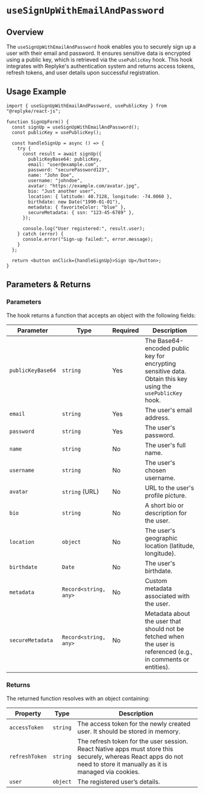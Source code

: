
# `useSignUpWithEmailAndPassword`

## Overview

The `useSignUpWithEmailAndPassword` hook enables you to securely sign up a user with their email and password. It ensures sensitive data is encrypted using a public key, which is retrieved via the `usePublicKey` hook. This hook integrates with Replyke's authentication system and returns access tokens, refresh tokens, and user details upon successful registration.

## Usage Example

```tsx
import { useSignUpWithEmailAndPassword, usePublicKey } from "@replyke/react-js";

function SignUpForm() {
  const signUp = useSignUpWithEmailAndPassword();
  const publicKey = usePublicKey();

  const handleSignUp = async () => {
    try {
      const result = await signUp({
        publicKeyBase64: publicKey,
        email: "user@example.com",
        password: "securePassword123",
        name: "John Doe",
        username: "johndoe",
        avatar: "https://example.com/avatar.jpg",
        bio: "Just another user",
        location: { latitude: 40.7128, longitude: -74.0060 },
        birthdate: new Date("1990-01-01"),
        metadata: { favoriteColor: "blue" },
        secureMetadata: { ssn: "123-45-6789" },
      });

      console.log("User registered:", result.user);
    } catch (error) {
      console.error("Sign-up failed:", error.message);
    }
  };

  return <button onClick={handleSignUp}>Sign Up</button>;
}

```


## Parameters & Returns

### Parameters

The hook returns a function that accepts an object with the following fields:

| Parameter          | Type                  | Required | Description |
|--------------------|-----------------------|----------|-------------|
| `publicKeyBase64`  | `string`             | Yes      | The Base64-encoded public key for encrypting sensitive data. Obtain this key using the `usePublicKey` hook. |
| `email`            | `string`             | Yes      | The user's email address. |
| `password`         | `string`             | Yes      | The user's password. |
| `name`             | `string`             | No       | The user's full name. |
| `username`         | `string`             | No       | The user's chosen username. |
| `avatar`           | `string` (URL)       | No       | URL to the user's profile picture. |
| `bio`              | `string`             | No       | A short bio or description for the user. |
| `location`         | `object`             | No       | The user's geographic location (latitude, longitude). |
| `birthdate`        | `Date`               | No       | The user's birthdate. |
| `metadata`         | `Record<string, any>`| No       | Custom metadata associated with the user. |
| `secureMetadata`   | `Record<string, any>`| No       | Metadata about the user that should not be fetched when the user is referenced (e.g., in comments or entities). |

### Returns

The returned function resolves with an object containing:

| Property         | Type      | Description |
|------------------|-----------|-------------|
| `accessToken`    | `string`  | The access token for the newly created user. It should be stored in memory. |
| `refreshToken`   | `string`  | The refresh token for the user session. React Native apps must store this securely, whereas React apps do not need to store it manually as it is managed via cookies. |
| `user`           | `object`  | The registered user’s details. |
